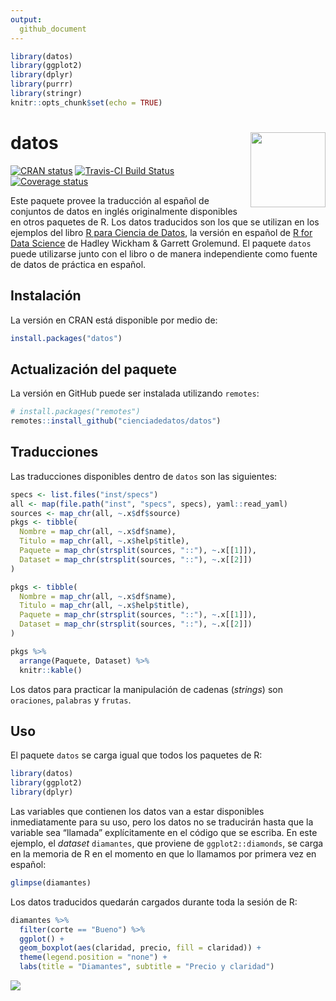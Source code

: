 ```yaml
---
output: 
  github_document
---
```

```r
library(datos)
library(ggplot2)
library(dplyr)
library(purrr)
library(stringr)
knitr::opts_chunk$set(echo = TRUE)
```

# datos <img src="man/figures/logo.png" align="right" width = "120px"/>

[![CRAN status](https://www.r-pkg.org/badges/version/datos)](https://cran.r-project.org/package=datos)
[![Travis-CI Build Status](https://travis-ci.org/cienciadedatos/datos.svg?branch=master)](https://travis-ci.org/cienciadedatos/datos)
[![Coverage status](https://codecov.io/gh/cienciadedatos/datos/branch/master/graph/badge.svg)](https://codecov.io/github/cienciadedatos/datos?branch=master)

Este paquete provee la traducción al español de conjuntos de datos en inglés originalmente disponibles en otros paquetes de R. Los datos traducidos son los que se utilizan en los ejemplos del libro [R para Ciencia de Datos](https://es.r4ds.hadley.nz/), la versión en español de [R for Data Science](https://r4ds.had.co.nz/) de Hadley Wickham & Garrett Grolemund. El paquete `datos` puede utilizarse junto con el libro o de manera independiente como fuente de datos de práctica en español. 

## Instalación

La versión en CRAN está disponible por medio de:

```r
install.packages("datos")
```


## Actualización del paquete

La versión en GitHub puede ser instalada utilizando `remotes`:

```r
# install.packages("remotes")
remotes::install_github("cienciadedatos/datos")
```

## Traducciones

Las traducciones disponibles dentro de `datos` son las siguientes:

```r

specs <- list.files("inst/specs")
all <- map(file.path("inst", "specs", specs), yaml::read_yaml)
sources <- map_chr(all, ~.x$df$source)
pkgs <- tibble(
  Nombre = map_chr(all, ~.x$df$name),
  Titulo = map_chr(all, ~.x$help$title),
  Paquete = map_chr(strsplit(sources, "::"), ~.x[[1]]),
  Dataset = map_chr(strsplit(sources, "::"), ~.x[[2]])
)

pkgs <- tibble(
  Nombre = map_chr(all, ~.x$df$name),
  Titulo = map_chr(all, ~.x$help$title),
  Paquete = map_chr(strsplit(sources, "::"), ~.x[[1]]),
  Dataset = map_chr(strsplit(sources, "::"), ~.x[[2]])
)

pkgs %>%
  arrange(Paquete, Dataset) %>%
  knitr::kable()
```

Los datos para practicar la manipulación de cadenas (_strings_) son `oraciones`, `palabras` y `frutas`. 

## Uso

El paquete `datos` se carga igual que todos los paquetes de R: 

```r
library(datos)
library(ggplot2)
library(dplyr)
```

Las variables que contienen los datos van a estar disponibles inmediatamente para su uso, pero los datos no se traducirán hasta que la variable sea "llamada" explícitamente en el código que se escriba. En este ejemplo, el _dataset_ `diamantes`, que proviene de `ggplot2::diamonds`, se carga en la memoria de R en el momento en que lo llamamos por primera vez en español:

```r
glimpse(diamantes)
```

Los datos traducidos quedarán cargados durante toda la sesión de R:

```r
diamantes %>%
  filter(corte == "Bueno") %>%
  ggplot() +
  geom_boxplot(aes(claridad, precio, fill = claridad)) +
  theme(legend.position = "none") +
  labs(title = "Diamantes", subtitle = "Precio y claridad")
```

<img src="man/figures/diamantes.png">
